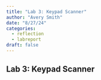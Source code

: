 ```yaml
---
title: "Lab 3: Keypad Scanner"
author: "Avery Smith"
date: "8/27/24"
categories:
  - reflection
  - labreport
draft: false
---
```


## Lab 3: Keypad Scanner